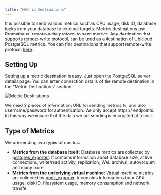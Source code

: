 ```yaml
---
title: "Metric Destinations"
---
```


It is possible to send various metrics such as CPU usage, disk IO, database locks from your database to external targets. Metrics destinations use Prometheus' remote-write protocol to send metrics. Any destination that supports remote-write protocol, can be used as a destination of Ubicloud PostgreSQL metrics. You can find destinations that support remote-write protocol [here](https://prometheus.io/docs/operating/integrations/#remote-endpoints-and-storage).

## Setting Up

Setting up a metric destination is easy. Just open the PostgreSQL server details page. You can enter connection details of the remote destination in the “Metric Destinations” section.

![Metric Destinations](/managed-postgresql/metric-destinations-1.png)

We need 3 pieces of information; URL for sending metrics to, and also username/password for authentication. We only accept https:// endpoints. In this way we ensure that the data we are sending is encrypted at transit.

## Type of Metrics

We are sending two types of metrics:

- **Metrics from the database itself:** Database metrics are collected by [postgres_exporter](https://github.com/prometheus-community/postgres_exporter). It contains information about database size, active connections, write/read activity, replication, WAL archival, autovacuum and many more.
- **Metrics from the underlying virtual machine:** Virtual machine metrics are collected by [node_exporter](https://github.com/prometheus/node_exporter). It contains information about CPU usage, disk IO, filesystem usage, memory consumption and network transfe
